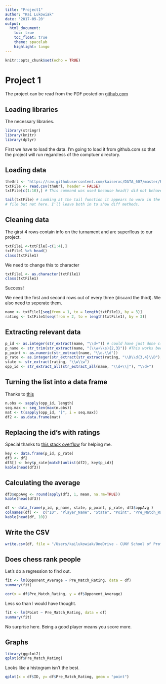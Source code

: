 ```yaml
---
title: "Project1"
author: "Kai Lukowiak"
date: '2017-09-20'
output: 
  html_document:
    toc: true
    toc_float: true
    theme: spacelab
    highlight: tango
---
```


```r
knitr::opts_chunk$set(echo = TRUE)
```
# Project 1

The project can be read from the PDF posted on [github.com](https://github.com/kaiserxc/DATA_607/tree/master/Project%201)


## Loading libraries

The necessary libraries. 
```r
library(stringr)
library(knitr)
library(dplyr)
```

First we have to load the data. I'm going to load it from github.com so that the project will run regardless of the comptuer directory.

## Loading data

```r
theUrl <- "https://raw.githubusercontent.com/kaiserxc/DATA_607/master/Project%201/tournamentinfo.txt"
txtFile <- read.csv(theUrl, header = FALSE)
txtFile[c(1:10),] # This command was used because head() did not behave.

tail(txtFile) # Looking at the tail function it appears to work in the MD
# file but not here. I'll leave both in to show diff methods.

```

## Cleaning data
The girst 4 rows contain info on the turnament and are superflous to our project. 


```r
txtFile1 <-txtFile[-c(1:4),]
txtFile1 %>% head() 
class(txtFile1)

```
We need to change this to character

```r
txtFile1 <- as.character(txtFile1)
class(txtFile1)
```



Success!


We need the first and second rows out of every three (discard the third). We also need to seperate them. 
```r
name <- txtFile1[seq(from = 1, to = length(txtFile1), by = 3)]
rating <- txtFile1[seq(from = 2, to = length(txtFile1), by = 3)]

```


## Extracting relevant data

```r
p_id <- as.integer(str_extract(name, "\\d+")) # could have just done c(1:64)
p_name <- str_trim(str_extract(name, "(\\w+\\s){2,3}")) #This works because name is the first instance.
p_point <- as.numeric(str_extract(name, "\\d.\\d"))
p_rate <- as.integer(str_extract(str_extract(rating, "\\D\\d{3,4}\\D"), "\\d+")) 
state <- str_extract(rating, "\\w\\w")
opp_id <- str_extract_all(str_extract_all(name, "\\d+\\|"), "\\d+")

```

## Turning the list into a data frame 

Thanks to [this](found herehttps://stackoverflow.com/questions/15201305/how-to-convert-a-list-consisting-of-vector-of-different-lengths-to-a-usable-data)
```r
n.obs <- sapply(opp_id, length)
seq.max <- seq_len(max(n.obs))
mat <- t(sapply(opp_id, "[", i = seq.max)) 
df2 <- as.data.frame(mat)
```

## Replacing the id's with ratings

Special thanks to [this stack overflow](https://stackoverflow.com/questions/35636315/replace-values-in-a-dataframe-based-on-lookup-table) for helping me. 
```r
key <- data.frame(p_id, p_rate)
df3 <- df2
df3[] <- key$p_rate[match(unlist(df2), key$p_id)]
kable(head(df3))
```


## Calculating the average

```r
df3$oppAvg <- round(apply(df3, 1, mean, na.rm=TRUE))
kable(head(df3))
```


```r
df <- data_frame(p_id, p_name, state, p_point, p_rate, df3$oppAvg )
colnames(df) <-  c("ID", "Player_Name", "State", "Point", "Pre_Match_Rating", "Opponent_Average")
kable(head(df, 10))
```
## Write the CSV

```r
write.csv(df, file = "/Users/kailukowiak/OneDrive - CUNY School of Professional Studies/DATA 607 Repository/Project 1/clean_tournamentinfo.txt")
```


## Does chess rank people

Let's do a regression to find out.

```r
fit <- lm(Opponent_Average ~ Pre_Match_Rating, data = df)
summary(fit)
```

```r
cor(x = df$Pre_Match_Rating, y = df$Opponent_Average)
```

Less so than I would have thought.


```r
fit <- lm(Point ~ Pre_Match_Rating, data = df)
summary(fit)
```

No surprise here. Being a good player means you score more.

## Graphs




```r
library(ggplot2)
qplot(df$Pre_Match_Rating)
```
Looks like a histogram isn't the best.

```r
qplot(x = df$ID, y= df$Pre_Match_Rating, geom = "point")
```

